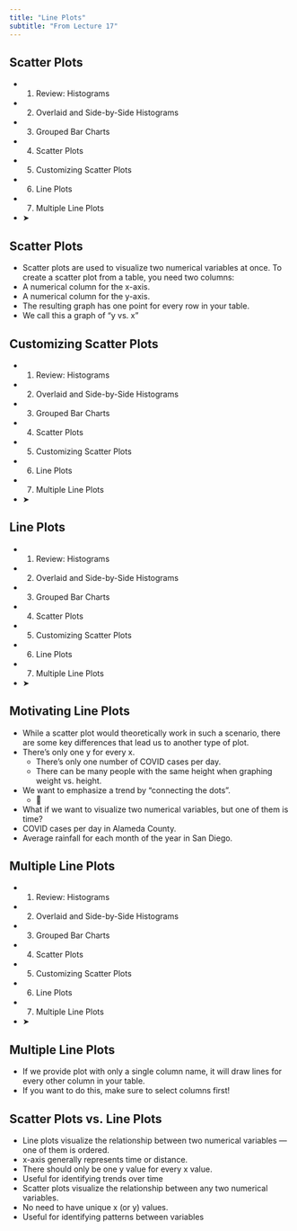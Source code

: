 ```yaml
---
title: "Line Plots"
subtitle: "From Lecture 17"
---
```


## Scatter Plots

- 1. Review: Histograms
- 2. Overlaid and Side-by-Side Histograms
- 3. Grouped Bar Charts
- 4. Scatter Plots
- 5. Customizing Scatter Plots
- 6. Line Plots
- 7. Multiple Line Plots
- ➤

## Scatter Plots

- Scatter plots are used to visualize two numerical variables at once. To create a scatter plot from a table, you need two columns:
- A numerical column for the x-axis.
- A numerical column for the y-axis.
- The resulting graph has one point for every row in your table.
- We call this a graph of “y vs. x”

## Customizing Scatter Plots

- 1. Review: Histograms
- 2. Overlaid and Side-by-Side Histograms
- 3. Grouped Bar Charts
- 4. Scatter Plots
- 5. Customizing Scatter Plots
- 6. Line Plots
- 7. Multiple Line Plots
- ➤

## Line Plots

- 1. Review: Histograms
- 2. Overlaid and Side-by-Side Histograms
- 3. Grouped Bar Charts
- 4. Scatter Plots
- 5. Customizing Scatter Plots
- 6. Line Plots
- 7. Multiple Line Plots
- ➤

## Motivating Line Plots

- While a scatter plot would theoretically work in such a scenario, there are some key differences that lead us to another type of plot.
- There’s only one y for every x.
  - There’s only one number of COVID cases per day.
  - There can be many people with the same height when graphing weight vs. height.
- We want to emphasize a trend by “connecting the dots”.
  - 🤔
- What if we want to visualize two numerical variables, but one of them is time?
- COVID cases per day in Alameda County.
- Average rainfall for each month of the year in San Diego.

## Multiple Line Plots

- 1. Review: Histograms
- 2. Overlaid and Side-by-Side Histograms
- 3. Grouped Bar Charts
- 4. Scatter Plots
- 5. Customizing Scatter Plots
- 6. Line Plots
- 7. Multiple Line Plots
- ➤

## Multiple Line Plots

- If we provide plot with only a single column name, it will draw lines for every other column in your table.
- If you want to do this, make sure to select columns first!

## Scatter Plots vs. Line Plots

- Line plots visualize the relationship between two numerical variables — one of them is ordered.
- x-axis generally represents time or distance.
- There should only be one y value for every x value.
- Useful for identifying trends over time
- Scatter plots visualize the relationship between any two numerical variables.
- No need to have unique x (or y) values.
- Useful for identifying patterns between variables


